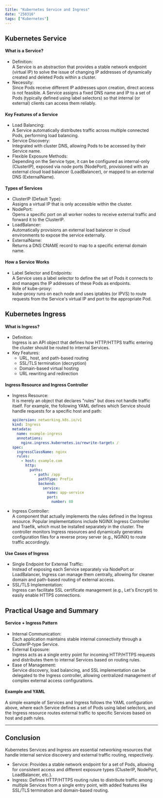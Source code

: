 ```yaml
---
title: "Kubernetes Service and Ingress"
date: "250316"
tags: ["Kubernetes"]
---
```


## Kubernetes Service

#### What is a Service?

- Definition:  
  A Service is an abstraction that provides a stable network endpoint (virtual IP) to solve the issue of changing IP addresses of dynamically created and deleted Pods within a cluster.
- Necessity:  
  Since Pods receive different IP addresses upon creation, direct access is not feasible. A Service assigns a fixed DNS name and IP to a set of Pods (typically defined using label selectors) so that internal (or external) clients can access them reliably.

#### Key Features of a Service

- Load Balancing:  
  A Service automatically distributes traffic across multiple connected Pods, performing load balancing.
- Service Discovery:  
  Integrated with cluster DNS, allowing Pods to be accessed by their Service name.
- Flexible Exposure Methods:  
  Depending on the Service type, it can be configured as internal-only (ClusterIP), exposed via node ports (NodePort), provisioned with an external cloud load balancer (LoadBalancer), or mapped to an external DNS (ExternalName).

#### Types of Services

- ClusterIP (Default Type):  
  Assigns a virtual IP that is only accessible within the cluster.
- NodePort:  
  Opens a specific port on all worker nodes to receive external traffic and forward it to the ClusterIP.
- LoadBalancer:  
  Automatically provisions an external load balancer in cloud environments to expose the service externally.
- ExternalName:  
  Returns a DNS CNAME record to map to a specific external domain name.

#### How a Service Works

- Label Selector and Endpoints:  
  A Service uses a label selector to define the set of Pods it connects to and manages the IP addresses of these Pods as endpoints.
- Role of kube-proxy:  
  kube-proxy runs on each node and uses iptables (or IPVS) to route requests from the Service's virtual IP and port to the appropriate Pod.

## Kubernetes Ingress

#### What is Ingress?

- Definition:  
  Ingress is an API object that defines how HTTP/HTTPS traffic entering the cluster should be routed to internal Services.
- Key Features:
  - URL, host, and path-based routing
  - SSL/TLS termination (decryption)
  - Domain-based virtual hosting
  - URL rewriting and redirection

#### Ingress Resource and Ingress Controller

- Ingress Resource:  
  It is merely an object that declares "rules" but does not handle traffic itself. For example, the following YAML defines which Service should handle requests for a specific host and path:

  ```yaml
  apiVersion: networking.k8s.io/v1
  kind: Ingress
  metadata:
    name: example-ingress
    annotations:
      nginx.ingress.kubernetes.io/rewrite-target: /
  spec:
    ingressClassName: nginx
    rules:
      - host: example.com
        http:
          paths:
            - path: /app
              pathType: Prefix
              backend:
                service:
                  name: app-service
                  port:
                    number: 80
  ```

- Ingress Controller:  
  A component that actually implements the rules defined in the Ingress resource.
  Popular implementations include NGINX Ingress Controller and Traefik, which must be installed separately in the cluster.
  The controller monitors Ingress resources and dynamically generates configuration files for a reverse proxy server (e.g., NGINX) to route traffic accordingly.

#### Use Cases of Ingress

- Single Endpoint for External Traffic:  
  Instead of exposing each Service separately via NodePort or LoadBalancer, Ingress can manage them centrally, allowing for cleaner domain and path-based routing of external access.
- SSL/TLS Implementation:  
  Ingress can facilitate SSL certificate management (e.g., Let's Encrypt) to easily enable HTTPS connections.

## Practical Usage and Summary

#### Service + Ingress Pattern

- Internal Communication:  
  Each application maintains stable internal connectivity through a ClusterIP-type Service.
- External Exposure:  
  Ingress acts as a single entry point for incoming HTTP/HTTPS requests and distributes them to internal Services based on routing rules.
- Ease of Management:  
  Service discovery, load balancing, and SSL implementation can be delegated to the Ingress controller, allowing centralized management of complex external access configurations.

#### Example and YAML

A simple example of Services and Ingress follows the YAML configuration above, where each Service defines a set of Pods using label selectors, and the Ingress resource routes external traffic to specific Services based on host and path rules.

---

## Conclusion

Kubernetes Services and Ingress are essential networking resources that handle internal service discovery and external traffic routing, respectively.

- Service: Provides a stable network endpoint for a set of Pods, allowing for consistent access and different exposure types (ClusterIP, NodePort, LoadBalancer, etc.).
- Ingress: Defines HTTP/HTTPS routing rules to distribute traffic among multiple Services from a single entry point, with added features like SSL/TLS termination and domain-based routing.
